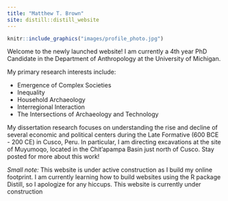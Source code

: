 ```yaml
---
title: "Matthew T. Brown"
site: distill::distill_website
---
```



:::float-image
```r
knitr::include_graphics("images/profile_photo.jpg")
```
Welcome to the newly launched website!
I am currently a 4th year PhD Candidate in the Department of Anthropology at the University of Michigan.
:::
My primary research interests include:

* Emergence of Complex Societies
* Inequality
* Household Archaeology
* Interregional Interaction
* The Intersections of Archaeology and Technology

My dissertation research focuses on understanding the rise and decline of several economic and political centers during the Late Formative (600 BCE - 200 CE) in Cusco, Peru. In particular, I am directing excavations at the site of Muyumoqo, located in the Chit'apampa Basin just north of Cusco. Stay posted for more about this work!

*Small note:* This website is under active construction as I build my online footprint. 
I am currently learning how to build websites using the R package Distill, so I apologize for any hiccups. This website is currently under construction
